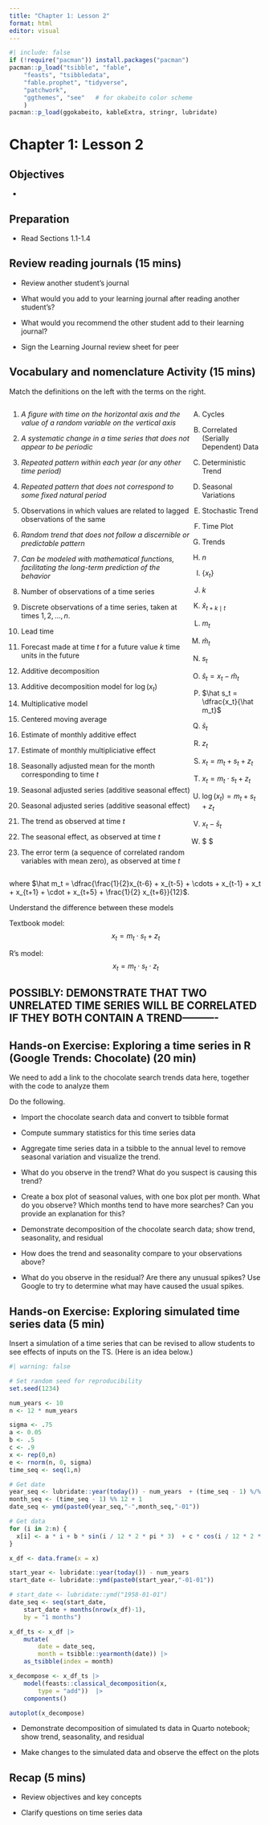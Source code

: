 ```yaml
---
title: "Chapter 1: Lesson 2"
format: html
editor: visual
---
```


```r
#| include: false
if (!require("pacman")) install.packages("pacman")
pacman::p_load("tsibble", "fable", 
    "feasts", "tsibbledata",
    "fable.prophet", "tidyverse",
    "patchwork",
    "ggthemes", "see"   # for okabeito color scheme
    )
pacman::p_load(ggokabeito, kableExtra, stringr, lubridate)
```

# Chapter 1: Lesson 2

## Objectives

-   

## Preparation

-   Read Sections 1.1-1.4

## Review reading journals (15 mins)

-   Review another student's journal

-   What would you add to your learning journal after reading another student's?

-   What would you recommend the other student add to their learning journal?

-   Sign the Learning Journal review sheet for peer

## Vocabulary and nomenclature Activity (15 mins)

Match the definitions on the left with the terms on the right.

<!-- https://bookdown.org/yihui/rmarkdown-cookbook/multi-column.html -->

::: {style="display: flex;"}
<div>

1.  *A figure with time on the horizontal axis and the value of a random variable on the vertical axis*

2.  *A systematic change in a time series that does not appear to be periodic*

3.  *Repeated pattern within each year (or any other time period)*

4.  *Repeated pattern that does not correspond to some fixed natural period*

5.  Observations in which values are related to lagged observations of the same

6.  *Random trend that does not follow a discernible or predictable pattern*

7.  *Can be modeled with mathematical functions, facilitating the long-term prediction of the behavior*

8.  Number of observations of a time series

9.  Discrete observations of a time series, taken at times $1, 2, \ldots, n$.

10. Lead time

11. Forecast made at time $t$ for a future value $k$ time units in the future

12. Additive decomposition

13. Additive decomposition model for $\log(x_t)$

14. Multiplicative model

15. Centered moving average

16. Estimate of monthly additive effect

17. Estimate of monthly multipliciative effect

18. Seasonally adjusted mean for the month corresponding to time $t$

19. Seasonal adjusted series (additive seasonal effect)

20. Seasonal adjusted series (additive seasonal effect)

21. The trend as observed at time $t$

22. The seasonal effect, as observed at time $t$

23. The error term (a sequence of correlated random variables with mean zero), as observed at time $t$

</div>

<div>

A.  Cycles

B.  Correlated (Serially Dependent) Data

C.  Deterministic Trend

D.  Seasonal Variations

E.  Stochastic Trend

F.  Time Plot

G.  Trends

H.  $n$

I.  $\{x_t\}$

J.  $k$

K.  $\hat x_{t+k \mid t}$

L.  $m_t$

M.  $\hat m_t$

N.  $s_t$

O.  $\hat s_t = x_t - \hat m_t$

P.  $\hat s_t = \dfrac{x_t}{\hat m_t}$

Q.  $\bar s_t$

R.  $z_t$

S.  $x_t = m_t + s_t + z_t$

T.  $x_t = m_t \cdot s_t + z_t$

U.  $\log(x_t) = m_t + s_t + z_t$

V.  $x_t - \bar s_t$

W.  \$\dfrac{x_t}{{\bar s}_t} \$\
    <!-- = {x_t}/{\bar s_t} -->

</div>
:::

where $\hat m_t = \dfrac{\frac{1}{2}x_{t-6} + x_{t-5} + \cdots + x_{t-1} + x_t + x_{t+1} + \cdot + x_{t+5} + \frac{1}{2} x_{t+6}}{12}$.

::: callout-warning
Understand the difference between these models

Textbook model: $$ x_t = m_t \cdot s_t + z_t $$

R's model: $$ x_t = m_t \cdot s_t \cdot z_t $$
:::

## POSSIBLY: DEMONSTRATE THAT TWO UNRELATED TIME SERIES WILL BE CORRELATED IF THEY BOTH CONTAIN A TREND----------

## Hands-on Exercise: Exploring a time series in R (Google Trends: Chocolate) (20 min)

::: callout-caution
We need to add a link to the chocolate search trends data here, together with the code to analyze them
:::

Do the following.

-   Import the chocolate search data and convert to tsibble format

-   Compute summary statistics for this time series data

-   Aggregate time series data in a tsibble to the annual level to remove seasonal variation and visualize the trend.

-   What do you observe in the trend? What do you suspect is causing this trend?

-   Create a box plot of seasonal values, with one box plot per month. What do you observe? Which months tend to have more searches? Can you provide an explanation for this?

-   Demonstrate decomposition of the chocolate search data; show trend, seasonality, and residual

-   How does the trend and seasonality compare to your observations above?

-   What do you observe in the residual? Are there any unusual spikes? Use Google to try to determine what may have caused the usual spikes.

## Hands-on Exercise: Exploring simulated time series data (5 min)

::: callout-caution
Insert a simulation of a time series that can be revised to allow students to see effects of inputs on the TS. (Here is an idea below.)
:::

```r
#| warning: false

# Set random seed for reproducibility
set.seed(1234) 

num_years <- 10
n <- 12 * num_years

sigma <- .75
a <- 0.05
b <- .5
c <- .9
x <- rep(0,n)
e <- rnorm(n, 0, sigma)
time_seq <- seq(1,n)

# Get date
year_seq <- lubridate::year(today()) - num_years  + (time_seq - 1) %/% 12
month_seq <- (time_seq - 1) %% 12 + 1
date_seq <- ymd(paste0(year_seq,"-",month_seq,"-01"))

# Get data
for (i in 2:n) {
  x[i] <- a * i + b * sin(i / 12 * 2 * pi * 3)  + c * cos(i / 12 * 2 * pi * 2) + e[i]
}

x_df <- data.frame(x = x)

start_year <- lubridate::year(today()) - num_years
start_date <- lubridate::ymd(paste0(start_year,"-01-01"))

# start_date <- lubridate::ymd("1958-01-01")
date_seq <- seq(start_date,
    start_date + months(nrow(x_df)-1),
    by = "1 months")

x_df_ts <- x_df |>
    mutate(
        date = date_seq,
        month = tsibble::yearmonth(date)) |>
    as_tsibble(index = month)

x_decompose <- x_df_ts |>
    model(feasts::classical_decomposition(x,
        type = "add"))  |>
    components()

autoplot(x_decompose)
```

-   Demonstrate decomposition of simulated ts data in Quarto notebook; show trend, seasonality, and residual

-   Make changes to the simulated data and observe the effect on the plots

## Recap (5 mins)

-   Review objectives and key concepts

-   Clarify questions on time series data

<!-- # NEXT LESSON: Decomposition -->

<!-- ## Preparation -->

<!-- -   Read Sections 1.5-1.6 -->

<!-- ## Review reading journals (15 mins) -->

<!-- -   Review another student's journal -->

<!-- -   What would you add to your learning journal after reading another student's? -->

<!-- -   What would you recommend the other student add to their learning journal? -->

<!-- -   Sign the Learning Journal review sheet for peer -->

<!-- ## Random walks (5-10 mins) -->

<!-- ```          -->

<!-- -   Definition of a random walk -->

<!-- -   Example: tossing a coin and moving left or right one integer on a number line -->

<!-- ``` -->

<!-- ::: callout-caution -->

<!-- Please add simulation of random walk here -->

<!-- ::: -->

<!-- ## Recap (5 mins) -->

<!-- ```          -->

<!-- -   Review objectives and key concepts -->

<!-- -   Clarify questions on course or time series data -->

<!-- ``` -->
